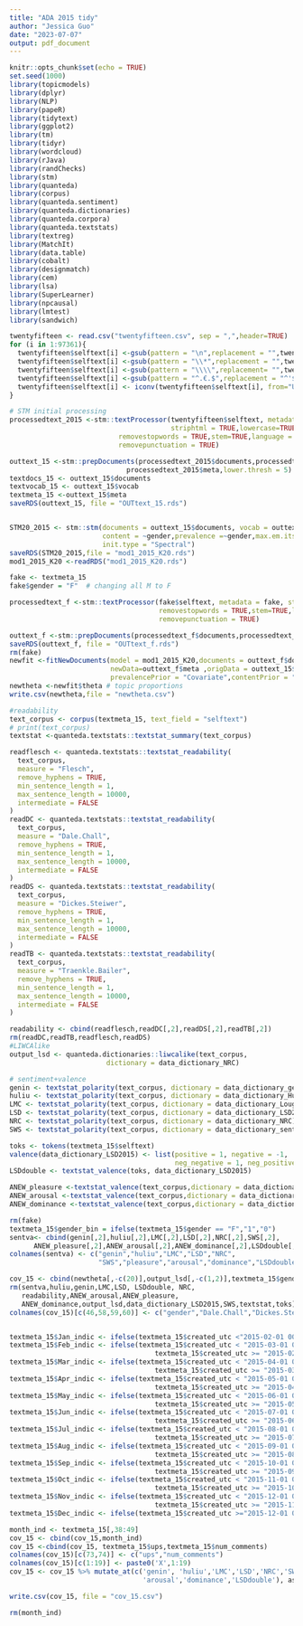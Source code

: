---
title: "ADA 2015 tidy"
author: "Jessica Guo"
date: "2023-07-07"
output: pdf_document
---

```{r setup, include=FALSE}
knitr::opts_chunk$set(echo = TRUE)
set.seed(1000)
library(topicmodels)
library(dplyr)
library(NLP)
library(papeR)
library(tidytext)
library(ggplot2)
library(tm)
library(tidyr)
library(wordcloud)
library(rJava)
library(randChecks)
library(stm)
library(quanteda)
library(corpus)
library(quanteda.sentiment)
library(quanteda.dictionaries)
library(quanteda.corpora)
library(quanteda.textstats)
library(textreg)
library(MatchIt)
library(data.table)
library(cobalt)
library(designmatch)
library(cem)
library(lsa)
library(SuperLearner)
library(npcausal)
library(lmtest)
library(sandwich)
```


```{r, processing and STM}
twentyfifteen <- read.csv("twentyfifteen.csv", sep = ",",header=TRUE)
for (i in 1:97361){
  twentyfifteen$selftext[i] <-gsub(pattern = "\n",replacement = "",twentyfifteen$selftext[i]) #\n bolden
  twentyfifteen$selftext[i] <-gsub(pattern = "\\*",replacement = "",twentyfifteen$selftext[i]) #asterisk
  twentyfifteen$selftext[i] <-gsub(pattern = "\\\\",replacement= "",twentyfifteen$selftext[i]) # blackslash
  twentyfifteen$selftext[i] <-gsub(pattern = "^.€.$",replacement = "^'$",twentyfifteen$selftext[i]) # apostrophe
  twentyfifteen$selftext[i] <- iconv(twentyfifteen$selftext[i], from="UTF-8", to="ASCII", sub="") # also apostrophe
}

# STM initial processing
processedtext_2015 <-stm::textProcessor(twentyfifteen$selftext, metadata = twentyfifteen, 
                                        striphtml = TRUE,lowercase=TRUE,
                           removestopwords = TRUE,stem=TRUE,language = "en",verbose = TRUE,
                           removepunctuation = TRUE)

outtext_15 <-stm::prepDocuments(processedtext_2015$documents,processedtext_2015$vocab,
                             processedtext_2015$meta,lower.thresh = 5)
textdocs_15 <- outtext_15$documents
textvocab_15 <- outtext_15$vocab
textmeta_15 <-outtext_15$meta
saveRDS(outtext_15, file = "OUTtext_15.rds")


STM20_2015 <- stm::stm(documents = outtext_15$documents, vocab = outtext_15$vocab, K = 20,
                       content = ~gender,prevalence =~gender,max.em.its = 75, data = outtext_15$meta,
                       init.type = "Spectral")
saveRDS(STM20_2015,file = "mod1_2015_K20.rds")
mod1_2015_K20 <-readRDS("mod1_2015_K20.rds")

fake <- textmeta_15
fake$gender = "F"  # changing all M to F

processedtext_f <-stm::textProcessor(fake$selftext, metadata = fake, striphtml = TRUE,lowercase=TRUE,
                                     removestopwords = TRUE,stem=TRUE,language = "en",verbose = TRUE,
                                     removepunctuation = TRUE)

outtext_f <-stm::prepDocuments(processedtext_f$documents,processedtext_f$vocab,processedtext_f$meta,lower.thresh = 5)
saveRDS(outtext_f, file = "OUTtext_f.rds")
rm(fake)
newfit <-fitNewDocuments(model = mod1_2015_K20,documents = outtext_f$documents,
                         newData=outtext_f$meta ,origData = outtext_15$meta,
                         prevalencePrior = "Covariate",contentPrior = "Average",verbose = TRUE)
newtheta <-newfit$theta # topic proportions
write.csv(newtheta,file = "newtheta.csv")


```

```{r, other text cov}
#readability
text_corpus <- corpus(textmeta_15, text_field = "selftext")
# print(text_corpus)
textstat <-quanteda.textstats::textstat_summary(text_corpus)

readflesch <- quanteda.textstats::textstat_readability(
  text_corpus,
  measure = "Flesch",
  remove_hyphens = TRUE,
  min_sentence_length = 1,
  max_sentence_length = 10000,
  intermediate = FALSE
)
readDC <- quanteda.textstats::textstat_readability(
  text_corpus,
  measure = "Dale.Chall",
  remove_hyphens = TRUE,
  min_sentence_length = 1,
  max_sentence_length = 10000,
  intermediate = FALSE
)
readDS <- quanteda.textstats::textstat_readability(
  text_corpus,
  measure = "Dickes.Steiwer",
  remove_hyphens = TRUE,
  min_sentence_length = 1,
  max_sentence_length = 10000,
  intermediate = FALSE
)
readTB <- quanteda.textstats::textstat_readability(
  text_corpus,
  measure = "Traenkle.Bailer",
  remove_hyphens = TRUE,
  min_sentence_length = 1,
  max_sentence_length = 10000,
  intermediate = FALSE
)

readability <- cbind(readflesch,readDC[,2],readDS[,2],readTB[,2])
rm(readDC,readTB,readflesch,readDS)
#LIWCAlike
output_lsd <- quanteda.dictionaries::liwcalike(text_corpus, 
                        dictionary = data_dictionary_NRC)

# sentiment+valence
genin <- textstat_polarity(text_corpus, dictionary = data_dictionary_geninqposneg)
huliu <- textstat_polarity(text_corpus, dictionary = data_dictionary_HuLiu)
LMC <- textstat_polarity(text_corpus, dictionary = data_dictionary_LoughranMcDonald)
LSD <- textstat_polarity(text_corpus, dictionary = data_dictionary_LSD2015)
NRC <- textstat_polarity(text_corpus, dictionary = data_dictionary_NRC)
SWS <- textstat_polarity(text_corpus, dictionary = data_dictionary_sentiws)

toks <- tokens(textmeta_15$selftext)
valence(data_dictionary_LSD2015) <- list(positive = 1, negative = -1, 
                                         neg_negative = 1, neg_positive = -1)
LSDdouble <- textstat_valence(toks, data_dictionary_LSD2015)

ANEW_pleasure <-textstat_valence(text_corpus,dictionary = data_dictionary_ANEW["pleasure"])
ANEW_arousal <-textstat_valence(text_corpus,dictionary = data_dictionary_ANEW["arousal"])
ANEW_dominance <-textstat_valence(text_corpus,dictionary = data_dictionary_ANEW["dominance"])

rm(fake)
textmeta_15$gender_bin = ifelse(textmeta_15$gender == "F","1","0")
sentva<- cbind(genin[,2],huliu[,2],LMC[,2],LSD[,2],NRC[,2],SWS[,2],
      ANEW_pleasure[,2],ANEW_arousal[,2],ANEW_dominance[,2],LSDdouble[,2],textmeta_15$gender_bin)
colnames(sentva) <- c("genin","huliu","LMC","LSD","NRC",
                      "SWS","pleasure","arousal","dominance","LSDdouble","gender")

cov_15 <- cbind(newtheta[,-c(20)],output_lsd[,-c(1,2)],textmeta_15$gender_bin,sentva[,-c(11)],readability[,-c(1)])
rm(sentva,huliu,genin,LMC,LSD, LSDdouble, NRC,
   readability,ANEW_arousal,ANEW_pleasure,
   ANEW_dominance,output_lsd,data_dictionary_LSD2015,SWS,textstat,toks)
colnames(cov_15)[c(46,58,59,60)] <- c("gender","Dale.Chall","Dickes.Steiwer","Traenkle.Bailer")


textmeta_15$Jan_indic <- ifelse(textmeta_15$created_utc <"2015-02-01 00:00:00", "1","0")
textmeta_15$Feb_indic <- ifelse(textmeta_15$created_utc < "2015-03-01 00:00:00" &
                                    textmeta_15$created_utc >= "2015-02-01 00:00:00", "1","0")
textmeta_15$Mar_indic <- ifelse(textmeta_15$created_utc < "2015-04-01 00:00:00" &
                                    textmeta_15$created_utc >= "2015-03-01 00:00:00", "1","0")
textmeta_15$Apr_indic <- ifelse(textmeta_15$created_utc < "2015-05-01 00:00:00" &
                                    textmeta_15$created_utc >= "2015-04-01 00:00:00", "1","0")
textmeta_15$May_indic <- ifelse(textmeta_15$created_utc < "2015-06-01 00:00:00" &
                                    textmeta_15$created_utc >= "2015-05-01 00:00:00", "1","0")
textmeta_15$Jun_indic <- ifelse(textmeta_15$created_utc < "2015-07-01 00:00:00" &
                                    textmeta_15$created_utc >= "2015-06-01 00:00:00", "1","0")
textmeta_15$Jul_indic <- ifelse(textmeta_15$created_utc < "2015-08-01 00:00:00" &
                                    textmeta_15$created_utc >= "2015-07-01 00:00:00", "1","0")
textmeta_15$Aug_indic <- ifelse(textmeta_15$created_utc < "2015-09-01 00:00:00" &
                                    textmeta_15$created_utc >= "2015-08-01 00:00:00", "1","0")
textmeta_15$Sep_indic <- ifelse(textmeta_15$created_utc < "2015-10-01 00:00:00" &
                                    textmeta_15$created_utc >= "2015-09-01 00:00:00", "1","0")
textmeta_15$Oct_indic <- ifelse(textmeta_15$created_utc < "2015-11-01 00:00:00" &
                                    textmeta_15$created_utc >= "2015-10-01 00:00:00", "1","0")
textmeta_15$Nov_indic <- ifelse(textmeta_15$created_utc < "2015-12-01 00:00:00" &
                                    textmeta_15$created_utc >= "2015-11-01 00:00:00", "1","0")
textmeta_15$Dec_indic <- ifelse(textmeta_15$created_utc >="2015-12-01 00:00:00", "1","0")

month_ind <- textmeta_15[,38:49]
cov_15 <- cbind(cov_15,month_ind)
cov_15 <-cbind(cov_15, textmeta_15$ups,textmeta_15$num_comments)
colnames(cov_15)[c(73,74)] <- c("ups","num_comments")
colnames(cov_15)[c(1:19)] <- paste0('X',1:19)
cov_15 <- cov_15 %>% mutate_at(c('genin', 'huliu','LMC','LSD','NRC','SWS','pleasure',
                                 'arousal','dominance','LSDdouble'), as.numeric)

write.csv(cov_15, file = "cov_15.csv")

rm(month_ind)
```
